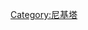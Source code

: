{{Navbox
|name  = 尼基塔
|title = 尼基塔（Nikita）
|listclass = hlist
|state = {{{state|autocollapse}}}|

  |group1 = 电影
  |list1  =
* [[尼基塔]]（Nikita）（1990）
* [[双面女蝎星]]（Point of No Return）（1993）

  |group2 = 电视剧
  |list2  =
* {{link-en|La Femme Nikita|La Femme Nikita}}（1997–2001）
* [[尼基塔 (电视剧)|尼基塔]]（Nikita） <small>([[尼基塔集数列表|集数列表]] ([[尼基塔 (第一季)|第一季]]、[[尼基塔 (第二季)|第二季]]、[[尼基塔 (第三季)|第三季]]、[[尼基塔 (第四季)|第四季]]）</small>（2010–至今）

  |group3 = 角色
  |list3  = {{Navbox|child

    |group1 = [[尼基塔 (电视剧)|尼基塔]]（Nikita）（2010–至今）
    |list1  = {{Navbox|child

      |group1 = Main
      |list1  =
* [[Nikita]]
* [[Michael]]
* [[Alexandra]]
* [[Amanda]]
}}
}}
  |group4 = 主演
  |list4  =
* [[安妮·芭莉罗]] 
* [[布莉姬·芳达]] 
* {{link-en|皮塔·威尔逊|Peta Wilson}}
* [[Maggie Q]]（李美琪）
}}
<noinclude>
{{collapsible option}}
[[Category:尼基塔]]

</noinclude>